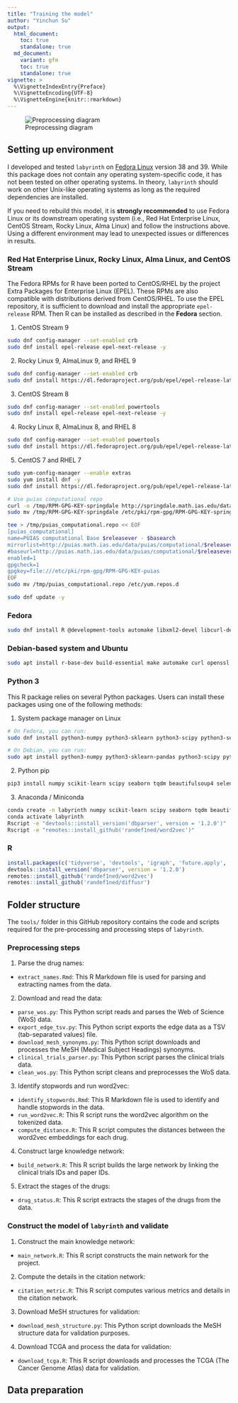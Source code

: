 ```yaml
---
title: "Training the model"
author: "Yinchun Su"
output:
  html_document:
    toc: true
    standalone: true
  md_document:
    variant: gfm
    toc: true
    standalone: true
vignette: >
  %\VignetteIndexEntry{Preface}
  %\VignetteEncoding{UTF-8}
  %\VignetteEngine{knitr::rmarkdown}
---
```



![Preprocessing diagram](img/preprocess.jpg)


## Setting up environment

I developed and tested `labyrinth` on [Fedora Linux](https://fedoraproject.org) version 38 and 39. While this package does not contain any operating system-specific code, it has not been tested on other operating systems. In theory, `labyrinth` should work on other Unix-like operating systems as long as the required dependencies are installed.

If you need to rebuild this model, it is **strongly recommended** to use Fedora Linux or its downstream operating system (i.e., Red Hat Enterprise Linux, CentOS Stream, Rocky Linux, Alma Linux) and follow the instructions above. Using a different environment may lead to unexpected issues or differences in results.

### Red Hat Enterprise Linux, Rocky Linux, Alma Linux, and CentOS Stream

The Fedora RPMs for R have been ported to CentOS/RHEL by the project Extra Packages for Enterprise Linux (EPEL). These RPMs are also compatible with distributions derived from CentOS/RHEL. 
To use the EPEL repository, it is sufficient to download and install the appropriate `epel-release` RPM. Then R can be installed as described in the **Fedora** section.

1. CentOS Stream 9

``` bash
sudo dnf config-manager --set-enabled crb
sudo dnf install epel-release epel-next-release -y
```

2. Rocky Linux 9, AlmaLinux 9, and RHEL 9

``` bash
sudo dnf config-manager --set-enabled crb
sudo dnf install https://dl.fedoraproject.org/pub/epel/epel-release-latest-9.noarch.rpm -y
```

3. CentOS Stream 8

``` bash
sudo dnf config-manager --set-enabled powertools
sudo dnf install epel-release epel-next-release -y
```

4. Rocky Linux 8, AlmaLinux 8, and RHEL 8

``` bash
sudo dnf config-manager --set-enabled powertools
sudo dnf install https://dl.fedoraproject.org/pub/epel/epel-release-latest-8.noarch.rpm -y
```

5. CentOS 7 and RHEL 7

``` bash
sudo yum-config-manager --enable extras
sudo yum install dnf -y
sudo dnf install https://dl.fedoraproject.org/pub/epel/epel-release-latest-7.noarch.rpm -y

# Use puias computational repo
curl -o /tmp/RPM-GPG-KEY-springdale http://springdale.math.ias.edu/data/puias/7/x86_64/os/RPM-GPG-KEY-springdale
sudo mv /tmp/RPM-GPG-KEY-springdale /etc/pki/rpm-gpg/RPM-GPG-KEY-springdale

tee > /tmp/puias_computational.repo << EOF
[puias_computational]
name=PUIAS computational Base $releasever - $basearch
mirrorlist=http://puias.math.ias.edu/data/puias/computational/$releasever/$basearch/mirrorlist
#baseurl=http://puias.math.ias.edu/data/puias/computational/$releasever/$basearch
enabled=1
gpgcheck=1
gpgkey=file:///etc/pki/rpm-gpg/RPM-GPG-KEY-puias
EOF
sudo mv /tmp/puias_computational.repo /etc/yum.repos.d

sudo dnf update -y
```

### Fedora

``` bash
sudo dnf install R @development-tools automake libxml2-devel libcurl-devel fontconfig-devel openssl-devel harfbuzz-devel fribidi-devel libgit2-devel freetype-devel libpng-devel libtiff-devel libjpeg-devel python3-pip ghostscript pandoc R-flexiblas flexiblas-*
```

### Debian-based system and Ubuntu

``` bash
sudo apt install r-base-dev build-essential make automake curl openssl libxml2-dev libcurl4-openssl-dev libfontconfig1-dev libssl-dev libharfbuzz-dev libfribidi-dev libgit2-dev libfreetype6-dev libpng-dev libtiff5-dev libjpeg-dev python3-pip ghostscript pandoc libopenblas-dev libopenblas-openmp-dev
```

### Python 3

This R package relies on several Python packages. Users can install these packages using one of the following methods:

1. System package manager on Linux

``` bash
# On Fedora, you can run:
sudo dnf install python3-numpy python3-sklearn python3-scipy python3-seaborn python3-tqdm python3-beautifulsoup4 python3-selenium python3-lxml 

# On Debian, you can run:
sudo apt install python3-numpy python3-sklearn-pandas python3-scipy python3-seaborn python3-tqdm python3-bs4 python3-selenium python3-lxml
```

2. Python pip

``` bash
pip3 install numpy scikit-learn scipy seaborn tqdm beautifulsoup4 selenium lxml
```

3. Anaconda / Miniconda

``` bash
conda create -n labyrinth numpy scikit-learn scipy seaborn tqdm beautifulsoup4 selenium lxml r-tidyverse r-devtools r-rcppeigen r-rcppprogress r-fastmatch r-rpca r-future.apply r-pbapply r-dbi r-rsqlite r-bursts r-patchwork r-furrr r-datapreparation r-tokenizers r-reticulate r-knitr r-progressr r-future.callr r-hrbrthemes r-proc r-ggthemes r-meta r-ggally r-matrixtests r-corrplot r-statix bioconductor-tcgabiolinks bioconductor-clusterprofiler bioconductor-fgsea bioconductor-deseq2 bioconductor-m3c -c bioconda -c conda-forge
conda activate labyrinth
Rscript -e "devtools::install_version('dbparser', version = '1.2.0')"
Rscript -e "remotes::install_github('randef1ned/word2vec')"
```

### R

``` r
install.packages(c('tidyverse', 'devtools', 'igraph', 'future.apply', 'pbapply', 'DBI', 'RSQLite', 'bursts', 'patchwork', 'furrr', 'M3C', 'dataPreparation', 'tokenizers', 'reticulate', 'magrittr', 'knitr', 'progressr', 'future.callr', 'hrbrthemes', 'pROC', 'ggthemes', 'meta', 'GGally', 'matrixTests', 'rstatix', 'corrplot', 'BiocManager'))
devtools::install_version('dbparser', version = '1.2.0')
remotes::install_github('randef1ned/word2vec')
remotes::install_github('randef1ned/diffusr')
```


## Folder structure

The `tools/` folder in this GitHub repository contains the code and scripts required for the pre-processing and processing steps of `labyrinth`.

### Preprocessing steps

1. Parse the drug names:

  - `extract_names.Rmd`: This R Markdown file is used for parsing and extracting names from the data.

2. Download and read the data:

  - `parse_wos.py`: This Python script reads and parses the Web of Science (WoS) data.
  - `export_edge_tsv.py`: This Python script exports the edge data as a TSV (tab-separated values) file.
  - `download_mesh_synonyms.py`: This Python script downloads and processes the MeSH (Medical Subject Headings) synonyms.
  - `clinical_trials_parser.py`: This Python script parses the clinical trials data.
  - `clean_wos.py`: This Python script cleans and preprocesses the WoS data.

3. Identify stopwords and run word2vec:

  - `identify_stopwords.Rmd`: This R Markdown file is used to identify and handle stopwords in the data.
  - `run_word2vec.R`: This R script runs the word2vec algorithm on the tokenized data.
  - `compute_distance.R`: This R script computes the distances between the word2vec embeddings for each drug.

4. Construct large knowledge network:

  - `build_network.R`: This R script builds the large network by linking the clinical trials IDs and paper IDs.
  
5. Extract the stages of the drugs:

  - `drug_status.R`: This R script extracts the stages of the drugs from the data.

### Construct the model of `labyrinth` and validate

1. Construct the main knowledge network:

  - `main_network.R`: This R script constructs the main network for the project.

2. Compute the details in the citation network:

  - `citation_metric.R`: This R script computes various metrics and details in the citation network.

3. Download MeSH structures for validation:

  - `download_mesh_structure.py`: This Python script downloads the MeSH structure data for validation purposes.

4. Download TCGA and process the data for validation:

- `download_tcga.R`: This R script downloads and processes the TCGA (The Cancer Genome Atlas) data for validation.


## Data preparation

